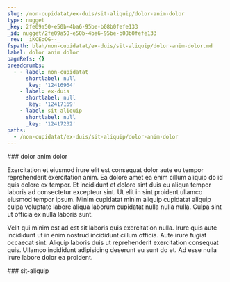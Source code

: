 ```yaml
---
slug: /non-cupidatat/ex-duis/sit-aliquip/dolor-anim-dolor
type: nugget
_key: 2fe09a50-e50b-4ba6-95be-b08b0fefe133
_id: nugget/2fe09a50-e50b-4ba6-95be-b08b0fefe133
_rev: _iKCEoOG--_
fspath: blah/non-cupidatat/ex-duis/sit-aliquip/dolor-anim-dolor.md
label: dolor anim dolor
pageRefs: {}
breadcrumbs:
  - - label: non-cupidatat
      shortlabel: null
      _key: '12416964'
    - label: ex-duis
      shortlabel: null
      _key: '12417169'
    - label: sit-aliquip
      shortlabel: null
      _key: '12417232'
paths:
  - /non-cupidatat/ex-duis/sit-aliquip/dolor-anim-dolor
---
```


<NuggetArea>
<Nugget slug="/non-cupidatat/ex-duis/sit-aliquip/dolor-anim-dolor" type="nugget" _key="2fe09a50-e50b-4ba6-95be-b08b0fefe133" _id="nugget/2fe09a50-e50b-4ba6-95be-b08b0fefe133" _rev="_iKCEoOG--_" fspath="blah/non-cupidatat/ex-duis/sit-aliquip/dolor-anim-dolor.md" label="dolor anim dolor" paths="/non-cupidatat/ex-duis/sit-aliquip/dolor-anim-dolor">
<NuggetBody>
### dolor anim dolor

Exercitation et eiusmod irure elit est consequat dolor aute eu tempor reprehenderit exercitation anim. Ea dolore amet ea enim cillum aliquip do id quis dolore ex tempor. Et incididunt et dolore sint duis eu aliqua tempor laboris ad consectetur excepteur sint. Ut elit in sint proident ullamco eiusmod tempor ipsum. Minim cupidatat minim aliquip cupidatat aliquip culpa voluptate labore aliqua laborum cupidatat nulla nulla nulla. Culpa sint ut officia ex nulla laboris sunt.

Velit qui minim est ad est sit laboris quis exercitation nulla. Irure quis aute incididunt ut in enim nostrud incididunt cillum officia. Aute irure fugiat occaecat sint. Aliquip laboris duis ut reprehenderit exercitation consequat quis. Ullamco incididunt adipisicing deserunt eu sunt do et. Ad esse nulla irure labore dolor ea proident.

</NuggetBody>
<Breadcrumbs>
<Crumbs>
<Crumb _key="12416964" label="non-cupidatat" /><Crumb _key="12417169" label="ex-duis" /><Crumb _key="12417232" label="sit-aliquip" />
</Crumbs>
</Breadcrumbs>
</Nugget>

<NuggetsInbound>
</NuggetsInbound>
<NuggetsOutbound>
</NuggetsOutbound>
</NuggetArea>
<PassagesInbound>
<Passage direction="inbound" type="passage" _key="12417232" _id="passage/12417232" _rev="_iKCEoOC--A" label="sit-aliquip" passage="sit-aliquip" fspath="blah/non-cupidatat/ex-duis/sit-aliquip" paths="/non-cupidatat/ex-duis/sit-aliquip" slug="/non-cupidatat/ex-duis/sit-aliquip">
<NuggetBody>
### sit-aliquip

</NuggetBody>
<Breadcrumbs>
<Crumbs>
<Crumb _key="12416964" label="non-cupidatat" /><Crumb _key="12417169" label="ex-duis" />
</Crumbs>
</Breadcrumbs>
</Passage>

</PassagesInbound>
<PassagesOutbound>
</PassagesOutbound>
